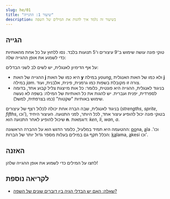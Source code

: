 ```yaml
---
slug: he/01
title: "שיעור 1: ההגייה"
description: בשיעור זה נלמד איך להגות את המילים של השפה
---
```



## הגייה

טוקי פונה עושה שימוש ב־9 עיצורים ו־5 תנועות בלבד. נסו ללחוץ על כל אחת מהאותיות כדי לשמוע את אופן ההגייה שלה:

<PhonoTable />

על אף הדימיון לאנגלית, יש לשים לב לשני הבדלים:

* ההגייה של האות **j** היא כמו של האות **y** במילה *young*, ולא כמו של האות האנגלית **j** במילה *jam*. צורה זו מקובלת בשפות כמו גרמנית, פינית, אלבנית, ועוד.
* בניגוד לאנגלית, ההגייה היא פונטית, כלומר: כל אות מייצגת צליל קבוע אחד, בדומה לספרדית, יפנית ועברית. יש להגות את כל האותיות של המילה: בשפה לא נעשה שימוש באותיות "שקטות" (כמו בצרפתית, למשל).

בניגוד לאנגלית, שבה הברה אחת יכולה לכלול רצף של עיצורים (*strengths*, *sprite*, *fifths*, וכו'), בטוקי פונה  יכול להופיע עיצור אחד, לכל היותר, לפני התנועה. העיצור היחיד שיכול להופיע לאחר התנועה הוא **n**. דוגמאות: *ken*, *li*, *wan*, *a*.

ההטעמה היא תמיד במלעיל, כלומר הדגש הוא על ההברה הראשונה: <u>po</u>na, <u>a</u>la וכו'. הכלל תקף גם במילים בעלות מספר גדול יותר של הברות: <u>ka</u>lama, <u>a</u>kesi וכו'.

## האזנה

לחצו על המילים כדי לשמוע את אופן ההגייה שלהן!

<PhonoExamplesHe />

## לקריאה נוספת

* [שאלה: האם יש הבדלי הגיה בין דוברים שונים של השפה?](/he/sound-variation)

